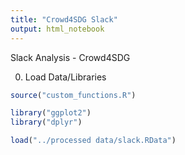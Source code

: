 ```yaml
---
title: "Crowd4SDG Slack"
output: html_notebook
---
```


Slack Analysis - Crowd4SDG

0. Load Data/Libraries

```r

source("custom_functions.R")

library("ggplot2")
library("dplyr")

load("../processed data/slack.RData")

```
